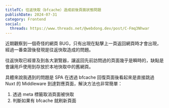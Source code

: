```yaml
---
titleTC: 往返快取（bfcache）造成前後頁面狀態問題
publishDate: 2024-07-31
category: Frontend
social:
  threads: https://www.threads.net/@webdong.dev/post/C-Fmq3Nhwar
---
```


近期觀察到一個奇怪的網頁 BUG，只有出現在點擊上一頁返回網頁時才會出現，經過一番查證後發現是往返快取造成的問題。

往返快取已經普及到各大瀏覽器，讓返回先前訪問過的頁面幾乎是瞬時的，缺點是會讓用戶使用到存放於本地快取中的舊網頁。

具體來說我遇到的問題是 SPA 在透過 bfcache 回復頁面後看起來是直接跳過 Nuxt 的 Middleware 到達對應頁面，解決方法也非常簡單：

1. 透過 meta 標籤取消頁面被快取
2. 判斷如果有 bfcache 就刷新頁面
